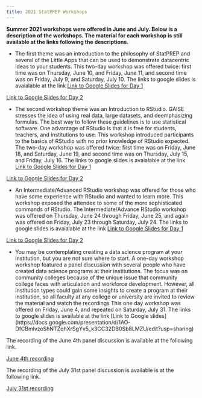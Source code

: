 ```yaml
---
title: 2021 StatPREP Workshops
---
```


**Summer 2021 workshops were offered in June and July. Below is a description of the workshops. The material for each workshop is still available at the links following the descriptions.**

* The first theme was an introduction to the philosophy of StatPREP and several of the Little Apps that can be used to demonstrate datacentric ideas to your students. This two-day workshop was offered twice: first time was on Thursday, June 10, and Friday, June 11, and second time was on Friday, July 9, and Saturday, July 10. The links to google slides is avaialable at the link 
[Link to Google Slides for Day 1](https://docs.google.com/presentation/d/16q-gzizzEgQEEwYSy2aSlHFIWVMrMWZGnOvljCY9QK4/edit?usp=sharing)

[Link to Google Slides for Day 2](https://docs.google.com/presentation/d/1xNZHsST-Dh9fnsETMDWHl-AGKCiLuwbaQPTfLnhfKkY/edit?usp=sharing)

* The second workshop theme was an Introduction to RStudio. GAISE stresses the idea of using real data, large datasets, and deemphasizing formulas. The best way to follow these guidelines is to use statistical software. One advantage of RStudio is that it is free for students, teachers, and institutions to use. This workshop introduced participants to the basics of RStudio with no prior knowledge of RStudio expected. The two-day workshop was offered twice: first time was on Friday, June 18, and Saturday, June 19, and second time was on Thursday, July 15, and Friday, July 16. The links to google slides is avaialable at the link 
[Link to Google Slides for Day 1](https://docs.google.com/presentation/d/1HMZGYCiIBi6bwQiqzO_bp9U4OEUlkjmYwq-ywGPvl20/edit?usp=sharing)

[Link to Google Slides for Day 2](https://docs.google.com/presentation/d/1JEAzI5XSM15CYkzuyl2ZhPsjv6SKBS1JGDkFeyVjk8M/edit?usp=sharing)

* An Intermediate/Advanced RStudio workshop was offered for those who have some experience with RStudio and wanted to learn more. This workshop exposed the attendee to some of the more sophisticated commands of RStudio. The Intermediate/Advance RStudio workshop was offered on Thursday, June 24 through Friday, June 25, and again was offered on Friday, July 23 through Saturday, July 24. The links to google slides is avaialable at the link 
[Link to Google Slides for Day 1](https://docs.google.com/presentation/d/1X6u_NYmOVMRCqgV3LnubeXIKRWdFRk4AB_WM04uMK9s/edit?usp=sharing)

[Link to Google Slides for Day 2](https://docs.google.com/presentation/d/1evn8GgmJ1hwBT-b9kQ2bmVvhxASePMzS_PEtEy6NLbo/edit?usp=sharing)

* You may be contemplating creating a data science program at your institution, but you are not sure where to start. A one-day workshop workshop featured a panel discussion with several people who have created data science programs at their institutions. The focus was on community colleges because of the unique issue that community college faces with articulation and workforce development. However, all institution types could gain some insights to create a program at their institution, so all faculty at any college or university are invited to review the material and watch the recordings This one day workshop was offered on Friday, June 4, and repeated on Saturday, July 31. 
The links to google slides is available at the link 
[Link to Google slides] (https://docs.google.com/presentation/d/1AO-DfCBmlvzeShNTZqhXrSgYv5_k3CC32DB0Sb8LMZU/edit?usp=sharing)

The recording of the June 4th panel discussion is available at the following link.

[June 4th recording](https://maa.zoom.us/rec/share/hPLEApbpQknlEd7EIHuAPa9Gazt5WE4bnZPUILKNyrhLpjwb25c4-bOP3rnP9b6q.9SCvRGuMQdFSyMpD)

The recording of the July 31st panel discussion is available is at the following link.

[July 31st recording](https://maa.zoom.us/rec/share/rO3xTlEtZHXFovxwu5ntVcKtMk3J1fsOR6fg0-PxhBgn_0cJHRl3FM8tW7Y4_kZc.IOvleAFixxFbOtI7)
